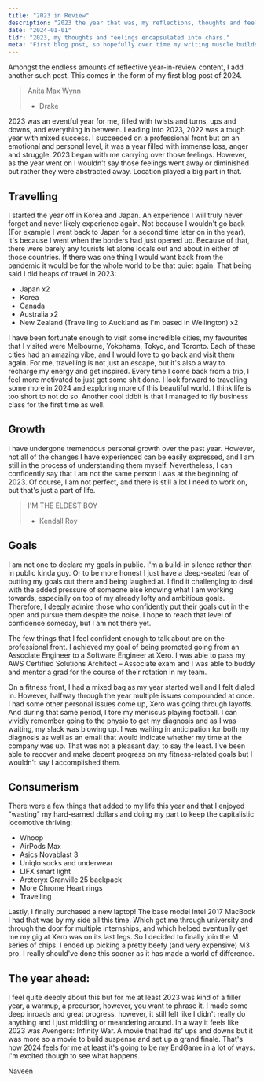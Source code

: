 ```yaml
---
title: "2023 in Review"
description: "2023 the year that was, my reflections, thoughts and feelings of one orbit of the sun."
date: "2024-01-01"
tldr: "2023, my thoughts and feelings encapsulated into chars."
meta: "First blog post, so hopefully over time my writing muscle builds up. It definitely was a struggle to be concise and still get the points I wanted to get across out."
---
```


Amongst the endless amounts of reflective year-in-review content, I add another such post. This comes in the form of my first blog post of 2024.

> Anita Max Wynn
>
> - Drake

2023 was an eventful year for me, filled with twists and turns, ups and downs, and everything in between. Leading into 2023, 2022 was a tough year with mixed success. I succeeded on a professional front but on an emotional and personal level, it was a year filled with immense loss, anger and struggle. 2023 began with me carrying over those feelings. However, as the year went on I wouldn't say those feelings went away or diminished but rather they were abstracted away. Location played a big part in that.

## Travelling

I started the year off in Korea and Japan. An experience I will truly never forget and never likely experience again. Not because I wouldn&#39;t go back (For example I went back to Japan for a second time later on in the year), it's because I went when the borders had just opened up. Because of that, there were barely any tourists let alone locals out and about in either of those countries. If there was one thing I would want back from the pandemic it would be for the whole world to be that quiet again. That being said I did heaps of travel in 2023:

- Japan x2
- Korea
- Canada
- Australia x2
- New Zealand (Travelling to Auckland as I'm based in Wellington) x2

I have been fortunate enough to visit some incredible cities, my favourites that I visited were Melbourne, Yokohama, Tokyo, and Toronto. Each of these cities had an amazing vibe, and I would love to go back and visit them again. For me, travelling is not just an escape, but it's also a way to recharge my energy and get inspired. Every time I come back from a trip, I feel more motivated to just get some shit done. I look forward to travelling some more in 2024 and exploring more of this beautiful world. I think life is too short to not do so. Another cool tidbit is that I managed to fly business class for the first time as well.

## Growth

I have undergone tremendous personal growth over the past year. However, not all of the changes I have experienced can be easily expressed, and I am still in the process of understanding them myself. Nevertheless, I can confidently say that I am not the same person I was at the beginning of 2023. Of course, I am not perfect, and there is still a lot I need to work on, but that's just a part of life.

> I'M THE ELDEST BOY
>
> - Kendall Roy

## Goals

I am not one to declare my goals in public. I'm a build-in silence rather than in public kinda guy. Or to be more honest I just have a deep-seated fear of putting my goals out there and being laughed at. I find it challenging to deal with the added pressure of someone else knowing what I am working towards, especially on top of my already lofty and ambitious goals. Therefore, I deeply admire those who confidently put their goals out in the open and pursue them despite the noise. I hope to reach that level of confidence someday, but I am not there yet.

The few things that I feel confident enough to talk about are on the professional front. I achieved my goal of being promoted going from an Associate Engineer to a Software Engineer at Xero. I was able to pass my AWS Certified Solutions Architect – Associate exam and I was able to buddy and mentor a grad for the course of their rotation in my team.

On a fitness front, I had a mixed bag as my year started well and I felt dialed in. However, halfway through the year multiple issues compounded at once. I had some other personal issues come up, Xero was going through layoffs. And during that same period, I tore my meniscus playing football. I can vividly remember going to the physio to get my diagnosis and as I was waiting, my slack was blowing up. I was waiting in anticipation for both my diagnosis as well as an email that would indicate whether my time at the company was up. That was not a pleasant day, to say the least. I've been able to recover and make decent progress on my fitness-related goals but I wouldn't say I accomplished them.

## Consumerism

There were a few things that added to my life this year and that I enjoyed "wasting" my hard-earned dollars and doing my part to keep the capitalistic locomotive thriving:

- Whoop
- AirPods Max
- Asics Novablast 3
- Uniqlo socks and underwear
- LIFX smart light
- Arcteryx Granville 25 backpack
- More Chrome Heart rings
- Travelling

Lastly, I finally purchased a new laptop! The base model Intel 2017 MacBook I had that was by my side all this time. Which got me through university and through the door for multiple internships, and which helped eventually get me my gig at Xero was on its last legs. So I decided to finally join the M series of chips. I ended up picking a pretty beefy (and very expensive) M3 pro. I really should've done this sooner as it has made a world of difference.

## The year ahead:

I feel quite deeply about this but for me at least 2023 was kind of a filler year, a warmup, a precursor, however, you want to phrase it. I made some deep inroads and great progress, however, it still felt like I didn't really do anything and I just middling or meandering around. In a way it feels like 2023 was Avengers: Infinity War. A movie that had its' ups and downs but it was more so a movie to build suspense and set up a grand finale. That's how 2024 feels for me at least it's going to be my EndGame in a lot of ways. I'm excited though to see what happens.

Naveen
